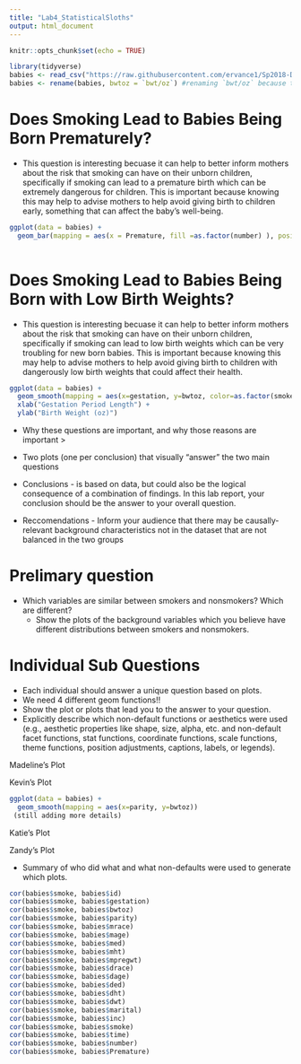 ```yaml
---
title: "Lab4_StatisticalSloths"
output: html_document
---
```


```r
knitr::opts_chunk$set(echo = TRUE)
```

```r
library(tidyverse)
babies <- read_csv("https://raw.githubusercontent.com/ervance1/Sp2018-Data-Science-repo/master/babies2a.dat")
babies <- rename(babies, bwtoz = `bwt/oz`) #renaming `bwt/oz` because the "/" sign requires special care

```

# Does Smoking Lead to Babies Being Born Prematurely? 
* This question is interesting becuase it can help to better inform mothers about the risk that smoking can have on their unborn children, specifically if smoking can lead to a premature birth which can be extremely dangerous for children. This is important because knowing this may help to advise mothers to help avoid giving birth to children early, something that can affect the baby's well-being. 


```r
ggplot(data = babies) + 
  geom_bar(mapping = aes(x = Premature, fill =as.factor(number) ), position = "fill")
  
```



# Does Smoking Lead to Babies Being Born with Low Birth Weights?
* This question is interesting becuase it can help to better inform mothers about the risk that smoking can have on their unborn children, specifically if smoking can lead to low birth weights which can be very troubling for new born babies. This is important because knowing this may help to advise mothers to help avoid giving birth to children with dangerously low birth weights that could affect their health. 

```r
ggplot(data = babies) + 
  geom_smooth(mapping = aes(x=gestation, y=bwtoz, color=as.factor(smoke)), se=FALSE) + 
  xlab("Gestation Period Length") + 
  ylab("Birth Weight (oz)")
```

* Why these questions are important, and why those reasons are important >


* Two plots (one per conclusion) that visually “answer” the two main questions

* Conclusions - is based on data, but could also be the logical consequence of a combination of findings. In this lab report, your conclusion should be the answer to your overall question. 

* Reccomendations - Inform your audience that there may be causally-relevant background characteristics not in the dataset that are not balanced in the two groups 

# Prelimary question

* Which variables are similar between smokers and nonsmokers? Which are different? 
    - Show the plots of the background variables which you believe have different distributions between smokers and     nonsmokers.
    

# Individual Sub Questions 


- Each individual should answer a unique question based on plots.
- We need 4 different geom functions!! 
- Show the plot or plots that lead you to the answer to your question. 
- Explicitly describe which non-default functions or aesthetics were used (e.g., aesthetic properties like shape, size, alpha, etc. and non-default facet functions, stat functions, coordinate functions, scale functions, theme functions, position adjustments, captions, labels, or legends).

Madeline's Plot 

Kevin's Plot
```r
ggplot(data = babies) + 
  geom_smooth(mapping = aes(x=parity, y=bwtoz))
 (still adding more details)
```

Katie's Plot 

Zandy's Plot 

* Summary of who did what and what non-defaults were used to generate which plots.






```r
cor(babies$smoke, babies$id)
cor(babies$smoke, babies$gestation)
cor(babies$smoke, babies$bwtoz)
cor(babies$smoke, babies$parity)
cor(babies$smoke, babies$mrace)
cor(babies$smoke, babies$mage)
cor(babies$smoke, babies$med)
cor(babies$smoke, babies$mht)
cor(babies$smoke, babies$mpregwt)
cor(babies$smoke, babies$drace)
cor(babies$smoke, babies$dage)
cor(babies$smoke, babies$ded)
cor(babies$smoke, babies$dht)
cor(babies$smoke, babies$dwt)
cor(babies$smoke, babies$marital)
cor(babies$smoke, babies$inc)
cor(babies$smoke, babies$smoke)
cor(babies$smoke, babies$time)
cor(babies$smoke, babies$number)
cor(babies$smoke, babies$Premature)

```







